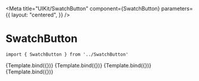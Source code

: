 
<Meta
    title="UIKit/SwatchButton"
    component={SwatchButton}
    parameters={{
        layout: "centered",
    }}
/>


# SwatchButton



```
import { SwatchButton } from '../SwatchButton'
```

<Canvas>
    <Story
        name="Text - Unchecked"
        args={{
            value: "32",
            type: "text",
            checked: false,
            onClick: action('onClick'),
        }}
    >
        {Template.bind({})}
    </Story>
    <Story
        name="Text - Checked"
        args={{
            value: "32",
            type: "text",
            checked: true,
            onClick: action('onClick'),
        }}
    >
        {Template.bind({})}
    </Story>
    <Story
        name="Color - Unchecked"
        args={{
            value: "red",
            type: "COLOR_HEX",
            checked: false,
            onClick: action('onClick'),
        }}
    >
        {Template.bind({})}
    </Story>
    <Story
        name="Color - Checked"
        args={{
            value: "red",
            type: "COLOR_HEX",
            checked: true,
            onClick: action('onClick'),
        }}
    >
        {Template.bind({})}
    </Story>
</Canvas>
